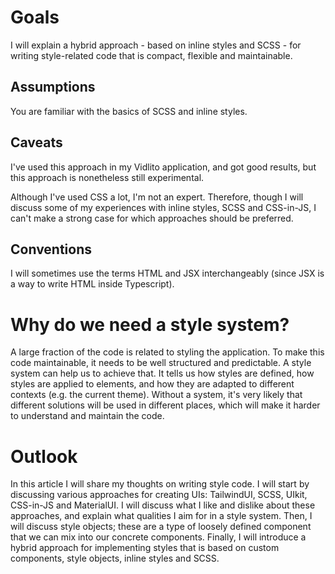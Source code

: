 # Goals

I will explain a hybrid approach - based on inline styles and SCSS - for writing style-related code that is compact,
flexible and maintainable.

## Assumptions

You are familiar with the basics of SCSS and inline styles.

## Caveats

I've used this approach in my Vidlito application, and got good results, but this approach is nonetheless
still experimental.

Although I've used CSS a lot, I'm not an expert. Therefore, though I will discuss some of my experiences with inline styles,
SCSS and CSS-in-JS, I can't make a strong case for which approaches should be preferred.

## Conventions

I will sometimes use the terms HTML and JSX interchangeably (since JSX is a way to write HTML inside Typescript).

# Why do we need a style system?

A large fraction of the code is related to styling the application. To make this code maintainable, it needs to be
well structured and predictable. A style system can help us to achieve that. It tells us how styles are defined,
how styles are applied to elements, and how they are adapted to different contexts (e.g. the current theme). Without a system,
it's very likely that different solutions will be used in different places, which will make it harder
to understand and maintain the code.

# Outlook

In this article I will share my thoughts on writing style code. I will start by discussing various approaches for creating
UIs: TailwindUI, SCSS, UIkit, CSS-in-JS and MaterialUI. I will discuss what I like and dislike about these approaches,
and explain what qualities I aim for in a style system. Then, I will discuss style objects; these are a type of loosely defined component
that we can mix into our concrete components. Finally, I will introduce a hybrid approach for implementing styles that is based on
custom components, style objects, inline styles and SCSS.
